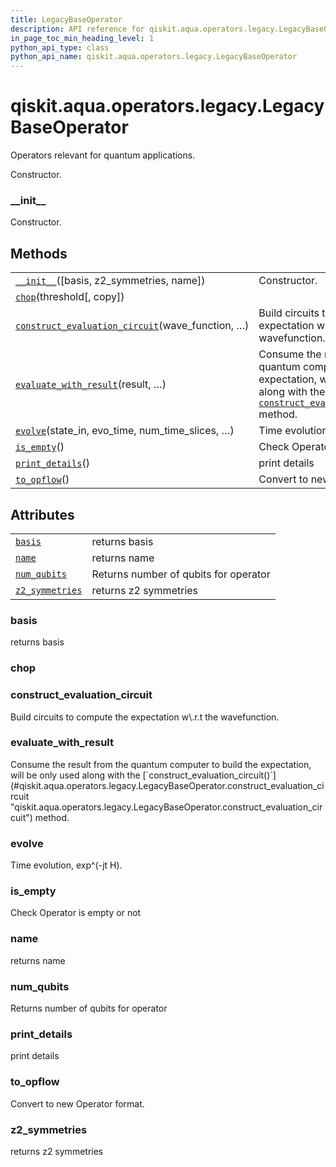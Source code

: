 ```yaml
---
title: LegacyBaseOperator
description: API reference for qiskit.aqua.operators.legacy.LegacyBaseOperator
in_page_toc_min_heading_level: 1
python_api_type: class
python_api_name: qiskit.aqua.operators.legacy.LegacyBaseOperator
---
```


# qiskit.aqua.operators.legacy.LegacyBaseOperator

<Class id="qiskit.aqua.operators.legacy.LegacyBaseOperator" github="https://github.com/qiskit-community/qiskit-aqua/tree/stable/0.9/qiskit/aqua/operators/legacy/base_operator.py" signature="LegacyBaseOperator(basis=None, z2_symmetries=None, name=None)">
  Operators relevant for quantum applications.

  Constructor.

  ### \_\_init\_\_

  <Function id="qiskit.aqua.operators.legacy.LegacyBaseOperator.__init__" name="__init__" signature="abstract __init__(basis=None, z2_symmetries=None, name=None)">
    Constructor.
  </Function>

  ## Methods

  |                                                                                                                                                                                                                   |                                                                                                                                                                                                                                                                                                                  |
  | ----------------------------------------------------------------------------------------------------------------------------------------------------------------------------------------------------------------- | ---------------------------------------------------------------------------------------------------------------------------------------------------------------------------------------------------------------------------------------------------------------------------------------------------------------- |
  | [`__init__`](#qiskit.aqua.operators.legacy.LegacyBaseOperator.__init__ "qiskit.aqua.operators.legacy.LegacyBaseOperator.__init__")(\[basis, z2\_symmetries, name])                                                | Constructor.                                                                                                                                                                                                                                                                                                     |
  | [`chop`](#qiskit.aqua.operators.legacy.LegacyBaseOperator.chop "qiskit.aqua.operators.legacy.LegacyBaseOperator.chop")(threshold\[, copy])                                                                        |                                                                                                                                                                                                                                                                                                                  |
  | [`construct_evaluation_circuit`](#qiskit.aqua.operators.legacy.LegacyBaseOperator.construct_evaluation_circuit "qiskit.aqua.operators.legacy.LegacyBaseOperator.construct_evaluation_circuit")(wave\_function, …) | Build circuits to compute the expectation w\.r.t the wavefunction.                                                                                                                                                                                                                                               |
  | [`evaluate_with_result`](#qiskit.aqua.operators.legacy.LegacyBaseOperator.evaluate_with_result "qiskit.aqua.operators.legacy.LegacyBaseOperator.evaluate_with_result")(result, …)                                 | Consume the result from the quantum computer to build the expectation, will be only used along with the [`construct_evaluation_circuit()`](#qiskit.aqua.operators.legacy.LegacyBaseOperator.construct_evaluation_circuit "qiskit.aqua.operators.legacy.LegacyBaseOperator.construct_evaluation_circuit") method. |
  | [`evolve`](#qiskit.aqua.operators.legacy.LegacyBaseOperator.evolve "qiskit.aqua.operators.legacy.LegacyBaseOperator.evolve")(state\_in, evo\_time, num\_time\_slices, …)                                          | Time evolution, exp^(-jt H).                                                                                                                                                                                                                                                                                     |
  | [`is_empty`](#qiskit.aqua.operators.legacy.LegacyBaseOperator.is_empty "qiskit.aqua.operators.legacy.LegacyBaseOperator.is_empty")()                                                                              | Check Operator is empty or not                                                                                                                                                                                                                                                                                   |
  | [`print_details`](#qiskit.aqua.operators.legacy.LegacyBaseOperator.print_details "qiskit.aqua.operators.legacy.LegacyBaseOperator.print_details")()                                                               | print details                                                                                                                                                                                                                                                                                                    |
  | [`to_opflow`](#qiskit.aqua.operators.legacy.LegacyBaseOperator.to_opflow "qiskit.aqua.operators.legacy.LegacyBaseOperator.to_opflow")()                                                                           | Convert to new Operator format.                                                                                                                                                                                                                                                                                  |

  ## Attributes

  |                                                                                                                                                   |                                       |
  | ------------------------------------------------------------------------------------------------------------------------------------------------- | ------------------------------------- |
  | [`basis`](#qiskit.aqua.operators.legacy.LegacyBaseOperator.basis "qiskit.aqua.operators.legacy.LegacyBaseOperator.basis")                         | returns basis                         |
  | [`name`](#qiskit.aqua.operators.legacy.LegacyBaseOperator.name "qiskit.aqua.operators.legacy.LegacyBaseOperator.name")                            | returns name                          |
  | [`num_qubits`](#qiskit.aqua.operators.legacy.LegacyBaseOperator.num_qubits "qiskit.aqua.operators.legacy.LegacyBaseOperator.num_qubits")          | Returns number of qubits for operator |
  | [`z2_symmetries`](#qiskit.aqua.operators.legacy.LegacyBaseOperator.z2_symmetries "qiskit.aqua.operators.legacy.LegacyBaseOperator.z2_symmetries") | returns z2 symmetries                 |

  ### basis

  <Function id="qiskit.aqua.operators.legacy.LegacyBaseOperator.basis" name="basis" signature="property basis">
    returns basis
  </Function>

  ### chop

  <Function id="qiskit.aqua.operators.legacy.LegacyBaseOperator.chop" name="chop" signature="abstract chop(threshold, copy=False)" />

  ### construct\_evaluation\_circuit

  <Function id="qiskit.aqua.operators.legacy.LegacyBaseOperator.construct_evaluation_circuit" name="construct_evaluation_circuit" signature="abstract construct_evaluation_circuit(wave_function, statevector_mode, **kwargs)">
    Build circuits to compute the expectation w\.r.t the wavefunction.
  </Function>

  ### evaluate\_with\_result

  <Function id="qiskit.aqua.operators.legacy.LegacyBaseOperator.evaluate_with_result" name="evaluate_with_result" signature="abstract evaluate_with_result(result, statevector_mode, **kwargs)">
    Consume the result from the quantum computer to build the expectation, will be only used along with the [`construct_evaluation_circuit()`](#qiskit.aqua.operators.legacy.LegacyBaseOperator.construct_evaluation_circuit "qiskit.aqua.operators.legacy.LegacyBaseOperator.construct_evaluation_circuit") method.
  </Function>

  ### evolve

  <Function id="qiskit.aqua.operators.legacy.LegacyBaseOperator.evolve" name="evolve" signature="abstract evolve(state_in, evo_time, num_time_slices, expansion_mode, expansion_order, **kwargs)">
    Time evolution, exp^(-jt H).
  </Function>

  ### is\_empty

  <Function id="qiskit.aqua.operators.legacy.LegacyBaseOperator.is_empty" name="is_empty" signature="abstract is_empty()">
    Check Operator is empty or not
  </Function>

  ### name

  <Function id="qiskit.aqua.operators.legacy.LegacyBaseOperator.name" name="name" signature="property name">
    returns name
  </Function>

  ### num\_qubits

  <Function id="qiskit.aqua.operators.legacy.LegacyBaseOperator.num_qubits" name="num_qubits" signature="abstract property num_qubits">
    Returns number of qubits for operator
  </Function>

  ### print\_details

  <Function id="qiskit.aqua.operators.legacy.LegacyBaseOperator.print_details" name="print_details" signature="abstract print_details()">
    print details
  </Function>

  ### to\_opflow

  <Function id="qiskit.aqua.operators.legacy.LegacyBaseOperator.to_opflow" name="to_opflow" signature="abstract to_opflow()">
    Convert to new Operator format.
  </Function>

  ### z2\_symmetries

  <Function id="qiskit.aqua.operators.legacy.LegacyBaseOperator.z2_symmetries" name="z2_symmetries" signature="property z2_symmetries">
    returns z2 symmetries
  </Function>
</Class>

